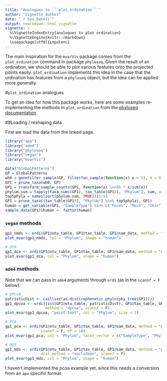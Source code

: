 ```yaml
---
title: "Analogues to ```plot_ordination```"
author: "Vignette Author"
date: "`r Sys.Date()`"
output: rmarkdown::html_vignette
vignette: >
  %\VignetteIndexEntry{analogues to plot ordination}
  %\VignetteEngine{knitr::rmarkdown}
  \usepackage[utf8]{inputenc}
---
```



The main inspiration for the ```mvarVis``` package comes from the
```plot_ordination``` command in package ```phyloseq```. Given the result of an
ordination, we should be able to plot various features onto the projected 
points easily. ```plot_ordination``` implements this idea in the case that
the ordination has features from a ```phyloseq``` object, but the idea 
can be applied more generally.

#```plot_ordination``` analogues

To get an idea for how this package works, here are some examples 
re-implementing the methods in ```plot_ordination``` from the
[phyloseq documentation](http://joey711.github.io/phyloseq/plot_ordination-examples).

##Loading / reshaping data

First we load the data from the linked page.

```r
library("ape")
library("ade4")
library("phyloseq")
library("vegan")
library("mvarVis")
```

```r
data("GlobalPatterns")
GP = GlobalPatterns
wh0 = genefilter_sample(GP, filterfun_sample(function(x) x > 5), A = 0.5 * nsamples(GP))
GP1 = prune_taxa(wh0, GP)
GP1 = transform_sample_counts(GP1, function(x) 1e+06 * x/sum(x))
phylum.sum = tapply(taxa_sums(GP1), tax_table(GP1)[, "Phylum"], sum, na.rm = TRUE)
top5phyla = names(sort(phylum.sum, TRUE))[1:5]
GP1 = prune_taxa((tax_table(GP1)[, "Phylum"] %in% top5phyla), GP1)
human = get_variable(GP1, "SampleType") %in% c("Feces", "Mock", "Skin", "Tongue")
sample_data(GP1)$human <- factor(human)
```

### ```vegan``` methods

```r
gp1_nmds <- ordi(GP1@otu_table, GP1@tax_table, GP1@sam_data, method = "metaMDS")
plot_mvar(gp1_nmds, col = "Phylum", shape = "human")

# DCA
gp1_dca <- ordi(GP1@otu_table, GP1@tax_table, GP1@sam_data, method = "decorana")
plot_mvar(gp1_dca, col = "Phylum", shape = "human")
```

### ```ade4``` methods

Note that we can pass in ```ade4``` arguments through ```ordi``` (as in the 
```scannf = F``` below).

```r
# DPCoA
patristicDist <- cailliez(as.dist(cophenetic.phylo(phy_tree(GP1))))
gp1_dpcoa <- ordi(list(GP1@otu_table, patristicDist), GP1@tax_table, GP1@sam_data, 
                  method = "dpcoa", scannf = F)
plot_mvar(gp1_dpcoa, "point-text", col = "Phylum", size = 3)

# PCA
gp1_pca <- ordi(GP1@otu_table, GP1@tax_table, GP1@sam_data, method = "pca", 
                scannf = F, nf = 10)
plot_mvar(gp1_pca, col = "Phylum", facet_vector = c("SampleType", "Phylum"))

# MDS
gp1_mds <- ordi(GP1@otu_table, GP1@tax_table, GP1@sam_data, method = "pco", 
                dist_method = "euclidean", scannf = F)
plot_mvar(gp1_mds, col = "Phylum", shape = "human")
```

I haven't implemented the pcoa example yet, since this needs a conversion
from an ```ape``` specific format.

